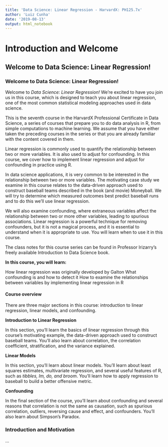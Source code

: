 ```yaml
---
title: 'Data Science: Linear Regression - HarvardX: PH125.7x'
author: 'Luiz Cunha'
date: '2019-08-13'
output: html_notebook
---
```


# Introduction and Welcome

## Welcome to Data Science: Linear Regression!

### Welcome to Data Science: Linear Regression!

Welcome to *Data Science: Linear Regression!* We're excited to have you join us in this course, which is designed to teach you about linear regression, one of the most common statistical modeling approaches used in data science.

This is the seventh course in the HarvardX Professional Certificate in Data Science, a series of courses that prepare you to do data analysis in R, from simple computations to machine learning. We assume that you have either taken the preceding courses in the series or that you are already familiar with the content covered in them.

Linear regression is commonly used to quantify the relationship between two or more variables. It is also used to adjust for confounding. In this course, we cover how to implement linear regression and adjust for confounding in practice using R.

In data science applications, it is very common to be interested in the relationship between two or more variables. The motivating case study we examine in this course relates to the data-driven approach used to construct baseball teams described in the book (and movie) Moneyball. We will try to determine which measured outcomes best predict baseball runs and to do this we'll use linear regression. 

We will also examine confounding, where extraneous variables affect the relationship between two or more other variables, leading to spurious associations. Linear regression is a powerful technique for removing confounders, but it is not a magical process, and it is essential to understand when it is appropriate to use. You will learn when to use it in this course. 

The class notes for this course series can be found in Professor Irizarry's freely available Introduction to Data Science book.

**In this course, you will learn:**

How linear regression was originally developed by Galton
What confounding is and how to detect it
How to examine the relationships between variables by implementing linear regression in R

#### Course overview

There are three major sections in this course: introduction to linear regression, linear models, and confounding.

**Introduction to Linear Regression**

In this section, you'll learn the basics of linear regression through this course's motivating example, the data-driven approach used to construct baseball teams. You'll also learn about correlation, the correlation coefficient, stratification, and the variance explained.

**Linear Models**

In this section, you'll learn about linear models. You'll learn about least squares estimates, multivariate regression, and several useful features of R, such as *tibbles, lm, do, and broom*. You'll learn how to apply regression to baseball to build a better offensive metric.

**Confounding**

In the final section of the course, you'll learn about confounding and several reasons that correlation is not the same as causation, such as spurious correlation, outliers, reversing cause and effect, and confounders. You'll also learn about Simpson's Paradox.


### Introduction and Motivation
...
